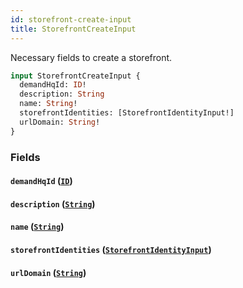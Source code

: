 ```yaml
---
id: storefront-create-input
title: StorefrontCreateInput
---
```



Necessary fields to create a storefront.


```graphql
input StorefrontCreateInput {
  demandHqId: ID!
  description: String
  name: String!
  storefrontIdentities: [StorefrontIdentityInput!]
  urlDomain: String!
}
```


### Fields

#### `demandHqId` ([`ID`](/developers/demandhq-apis/demand-api/graphql/reference/scalars/id))




#### `description` ([`String`](/developers/demandhq-apis/demand-api/graphql/reference/scalars/string))




#### `name` ([`String`](/developers/demandhq-apis/demand-api/graphql/reference/scalars/string))




#### `storefrontIdentities` ([`StorefrontIdentityInput`](/developers/demandhq-apis/demand-api/graphql/reference/inputs/storefront-identity-input))




#### `urlDomain` ([`String`](/developers/demandhq-apis/demand-api/graphql/reference/scalars/string))






